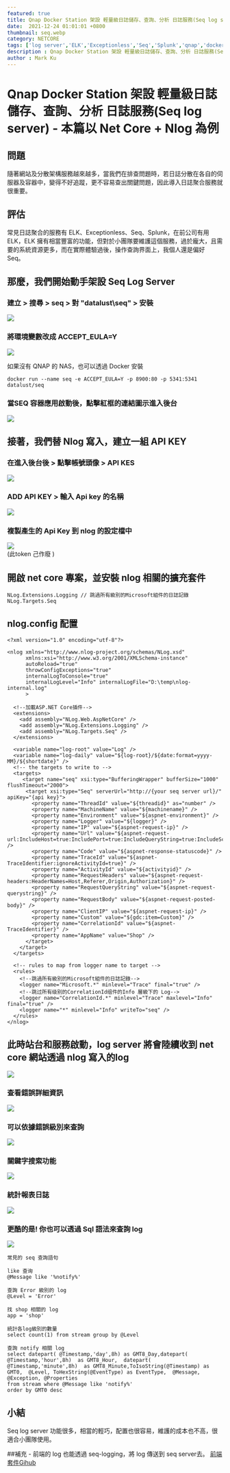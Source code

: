 ```yaml
---
featured: true
title: Qnap Docker Station 架設 輕量級日誌儲存、查詢、分析 日誌服務(Seq log server) - 本篇以 Net Core + Nlog 為例
date:  2021-12-24 01:01:01 +0800
thumbnail: seq.webp
category: NETCORE
tags: ['log server','ELK','Exceptionless','Seq','Splunk','qnap','docker','nlog','net core']
description : Qnap Docker Station 架設 輕量級日誌儲存、查詢、分析 日誌服務(Seq log server) - 本篇以 Net Core + Nlog 為例
author : Mark Ku
---
```

# Qnap Docker Station 架設 輕量級日誌儲存、查詢、分析 日誌服務(Seq log server) - 本篇以 Net Core + Nlog 為例

## 問題
隨著網站及分散架構服務越來越多，當我們在排查問題時，若日誌分散在各自的伺服器及容器中，變得不好追蹤，更不容易查出關鍵問題，因此導入日誌聚合服務就很重要。

## 評估
常見日誌聚合的服務有 ELK、Exceptionless、Seq、Splunk，在前公司有用 ELK，ELK 擁有相當豐富的功能，但對於小團隊要維護這個服務，過於龐大，且需要的系統資源更多，而在實際體驗過後，操作查詢界面上，我個人還是偏好 Seq。

## 那麼，我們開始動手架設 Seq Log Server

### 建立 > 搜尋 > seq > 對 "datalust\seq" > 安裝
![](https://i.imgur.com/vOKFKGb.png)

### 將環境變數改成 ACCEPT_EULA=Y
![](https://i.imgur.com/4GMQUf2.png)

如果沒有 QNAP 的 NAS，也可以透過 Docker 安裝
```
docker run --name seq -e ACCEPT_EULA=Y -p 8900:80 -p 5341:5341 datalust/seq
```

### 當SEQ 容器應用啟動後，點擊紅框的連結圖示進入後台
![](https://i.imgur.com/FXjmVRc.png)

## 接著，我們替 Nlog 寫入，建立一組 API KEY
### 在進入後台後 > 點擊帳號頭像 > API KES   
![](https://i.imgur.com/jcHdzJT.png)

### ADD API KEY > 輸入 Api key 的名稱
![](https://i.imgur.com/iljGFAT.png)

### 複製產生的 Api Key 到 nlog 的設定檔中
![](https://i.imgur.com/HLthY8U.png)  
(此token 己作廢 )

## 開啟 net core 專案，並安裝 nlog 相關的擴充套件
```
NLog.Extensions.Logging // 跳過所有級別的Microsoft組件的日誌記錄
NLog.Targets.Seq
```

## nlog.config 配置
```
<?xml version="1.0" encoding="utf-8"?>

<nlog xmlns="http://www.nlog-project.org/schemas/NLog.xsd"
      xmlns:xsi="http://www.w3.org/2001/XMLSchema-instance"
      autoReload="true"
      throwConfigExceptions="true"
      internalLogToConsole="true"
      internalLogLevel="Info" internalLogFile="D:\temp\nlog-internal.log"
	  >

  <!--加載ASP.NET Core插件-->
  <extensions>
    <add assembly="NLog.Web.AspNetCore" />
    <add assembly="NLog.Extensions.Logging" />
    <add assembly="NLog.Targets.Seq" />
  </extensions>

  <variable name="log-root" value="Log" />
  <variable name="log-daily" value="${log-root}/${date:format=yyyy-MM}/${shortdate}" />
  <!-- the targets to write to -->
  <targets>
     <target name="seq" xsi:type="BufferingWrapper" bufferSize="1000" flushTimeout="2000">
      <target xsi:type="Seq" serverUrl="http://{your seq server url}/" apiKey="{api key}">
        <property name="ThreadId" value="${threadid}" as="number" /> 
        <property name="MachineName" value="${machinename}" />
        <property name="Environment" value="${aspnet-environment}" />
        <property name="Logger" value="${logger}" />
        <property name="IP" value="${aspnet-request-ip}" />
        <property name="Url" value="${aspnet-request-url:IncludeHost=true:IncludePort=true:IncludeQueryString=true:IncludeScheme=true}" />
        <property name="Code" value="${aspnet-response-statuscode}" />
        <property name="TraceId" value="${aspnet-TraceIdentifier:ignoreActivityId=true}" />
        <property name="ActivityId" value="${activityid}" />
        <property name="RequestHeaders" value="${aspnet-request-headers:HeaderNames=Host,Referer,Origin,Authorization}" />
        <property name="RequestQueryString" value="${aspnet-request-querystring}" />
        <property name="RequestBody" value="${aspnet-request-posted-body}" />
        <property name="ClientIP" value="${aspnet-request-ip}" />
		<property name="Custom" value="${gdc:item=Custom}" />        
        <property name="CorrelationId" value="${aspnet-TraceIdentifier}" />
        <property name="AppName" value="Shop" />
      </target>
    </target>
  </targets>

  <!-- rules to map from logger name to target -->
  <rules>
    <!--跳過所有級別的Microsoft組件的日誌記錄-->
    <logger name="Microsoft.*" minlevel="Trace" final="true" />
	<!--跳过所有级别的CorrelationId组件的Info 層級下的 Log-->
    <logger name="CorrelationId.*" minlevel="Trace" maxlevel="Info" final="true" />
    <logger name="*" minlevel="Info" writeTo="seq" />
  </rules>
</nlog>
```

## 此時站台和服務啟動，log server 將會陸續收到 net core 網站透過 nlog 寫入的log

![](https://i.imgur.com/veeXaaX.png)

### 查看錯誤詳細資訊
![](https://i.imgur.com/6g5ZVQd.png)

### 可以依據錯誤級別來查詢

![](https://i.imgur.com/gPPpqsk.png)

### 關鍵字搜索功能
![](https://i.imgur.com/wnB6q8d.png)

### 統計報表日誌
![](https://i.imgur.com/xBzg0p6.png)

### 更酷的是! 你也可以透過 Sql 語法來查詢 log
![](https://i.imgur.com/anX4XtQ.png)

```
常見的 seq 查詢語句

like 查询
@Message like '%notify%'

查詢 Error 級別的 log
@Level = 'Error'

找 shop 相關的 log
app = 'shop'

統計各log級別的數量
select count(1) from stream group by @Level

查詢 notify 相關 log
select datepart( @Timestamp,'day',8h) as GMT8_Day,datepart( @Timestamp,'hour',8h)  as GMT8_Hour,  datepart( @Timestamp,'minute',8h)  as GMT8_Minute,ToIsoString(@Timestamp) as GMT0,  @Level, ToHexString(@EventType) as EventType,  @Message, @Exception, @Properties
from stream where @Message like 'notify%' 
order by GMT0 desc 

```

## 小結
Seq log server 功能很多，相當的輕巧，配置也很容易，維護的成本也不高，很適合小團隊使用。

##補充 - 前端的 log 也能透過 seq-logging，將 log 傳送到 seq server去。
[前端套件Gihub](https://github.com/datalust/seq-logging)